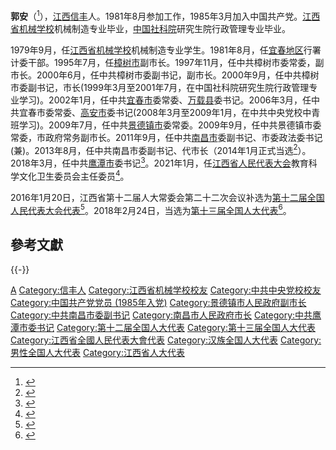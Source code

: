 {{Otheruses|郭安|other=同名或類似名的其它條目描述}}
'''郭安'''（{{bd|1962年|10月||catIdx=Guo郭}}<ref>{{cite news|title=代表信息|url= http://210.82.31.1:8084/delegate/viewDelegate.action?dbid=200812303369|accessdate=2016-07-25|newspaper=中国人大网}}{{Dead link|date=2020年1月 |bot=InternetArchiveBot |fix-attempted=yes }}</ref>），[[江西|江西]][[信丰|信丰]]人。1981年8月参加工作，1985年3月加入中国共产党。[[江西省机械学校|江西省机械学校]]机械制造专业毕业，[[中国社科院|中国社科院]]研究生院行政管理专业毕业。

1979年9月，任[[江西省机械学校|江西省机械学校]]机械制造专业学生。1981年8月，任[[宜春地区|宜春地区]]行署计委干部。1995年7月，任[[樟树市|樟树市]]副市长。1997年11月，任中共樟树市委常委，副市长。2000年6月，任中共樟树市委副书记，副市长。2000年9月，任中共樟树市委副书记，市长(1999年3月至2001年7月，在中国社科院研究生院行政管理专业学习)。2002年1月，任中共[[宜春市|宜春市]]委常委、[[万载县|万载县]]委书记。2006年3月，任中共宜春市委常委、[[高安市|高安市]]委书记(2008年3月至2009年1月，在中共中央党校中青班学习)。2009年7月，任中共[[景德镇市|景德镇市]]委常委。2009年9月，任中共景德镇市委常委，市政府常务副市长。2011年9月，任中共[[南昌市|南昌市]]委副书记、市委政法委书记(兼)。2013年8月，任中共南昌市委副书记、代市长（2014年1月正式当选<ref>{{cite news|title=郭安当选南昌市长|url=http://district.ce.cn/newarea/sddy/201401/13/t20140113_2107381.shtml|accessdate=2016-07-25|newspaper=中国经济网|archive-date=2016-04-03|archive-url=https://web.archive.org/web/20160403035818/http://district.ce.cn/newarea/sddy/201401/13/t20140113_2107381.shtml|dead-url=no}}</ref>）。2018年3月，任中共[[鹰潭市|鹰潭市]]委书记<ref>{{cite news|title=快讯！郭安任鹰潭市委书记|url=http://www.ncnews.com.cn/xwzx/gdxw/201803/t20180328_1257184.html|accessdate=2018-03-28|newspaper=中国江西网鹰潭频道|archive-date=2019-12-25|archive-url=https://web.archive.org/web/20191225141429/http://www.ncnews.com.cn/xwzx/gdxw/201803/t20180328_1257184.html|dead-url=no}}</ref>。2021年1月，任[[江西省人民代表大会|江西省人民代表大会]]教育科学文化卫生委员会主任委员<ref>{{cite news|title=江西省第十三届人民代表大会有关专门委员会主任委员、副主任委员名单（2021年1月30日江西省第十三届人民代表大会第五次会议通过）|url=http://jx.people.com.cn/n2/2021/0131/c186330-34556778.html|publisher=人民网|accessdate=2021-02-06|archive-date=2021-02-13|archive-url=https://web.archive.org/web/20210213194328/http://jx.people.com.cn/n2/2021/0131/c186330-34556778.html|dead-url=no}}</ref>。

2016年1月20日，江西省第十二届人大常委会第二十二次会议补选为[[第十二届全国人民代表大会代表|第十二届全国人民代表大会代表]]<ref>{{cite news|title=第十二届全国人民代表大会常务委员会代表资格审查委员会关于个别代表的代表资格的报告（2016年2月26日第十二届全国人民代表大会常务委员会第十九次会议通过）|url=http://www.npc.gov.cn/wxzl/gongbao/2016-06/03/content_1993633.htm|accessdate=2016-07-25|newspaper=中国人大网|archive-date=2016-08-28|archive-url=https://web.archive.org/web/20160828185757/http://www.npc.gov.cn/wxzl/gongbao/2016-06/03/content_1993633.htm|dead-url=no}}</ref>。2018年2月24日，当选为[[第十三届全国人大代表|第十三届全国人大代表]]<ref>{{Cite web|title=（受权发布）中华人民共和国第十三届全国人民代表大会代表名单-中新网|url=http://www.chinanews.com/gn/2018/02-25/8453959.shtml|accessdate=2021-02-13|work=中新网|archive-date=2018-02-27|archive-url=https://web.archive.org/web/20180227031724/http://www.chinanews.com/gn/2018/02-25/8453959.shtml|dead-url=no}}</ref>。

==參考文獻==
{{reflist}}

{{-}}
{{start box}}
{{s-ppo|cpc}}
{{s-before|[[曹淑敏|曹淑敏]]}}
{{s-title|[[中国共产党鹰潭市委员会|中国共产党鹰潭市委员会]]书记|2018年3月－2021年2月}}
{{s-after|[[黄喜忠|黄喜忠]]}}
{{s-gov|prc}}
{{s-before|[[陈俊卿_(官员)|陈俊卿]]}}
{{s-title|[[南昌市人民政府|南昌市人民政府]]市长|2013年8月－2018年5月}}
{{s-after|[[刘建洋|刘建洋]]}}
{{end box}}

{{DEFAULTSORT:Guo郭}}
[[Category:郭姓|A]]
[[Category:信丰人|Category:信丰人]]
[[Category:江西省机械学校校友|Category:江西省机械学校校友]]
[[Category:中共中央党校校友|Category:中共中央党校校友]]
[[Category:中国共产党党员_(1985年入党)|Category:中国共产党党员 (1985年入党)]]
[[Category:景德镇市人民政府副市长|Category:景德镇市人民政府副市长]]
[[Category:中共南昌市委副书记|Category:中共南昌市委副书记]]
[[Category:南昌市人民政府市长|Category:南昌市人民政府市长]]
[[Category:中共鹰潭市委书记|Category:中共鹰潭市委书记]]
[[Category:第十二届全国人大代表|Category:第十二届全国人大代表]]
[[Category:第十三届全国人大代表|Category:第十三届全国人大代表]]
[[Category:江西省全國人民代表大會代表|Category:江西省全國人民代表大會代表]]
[[Category:汉族全国人大代表|Category:汉族全国人大代表]]
[[Category:男性全国人大代表|Category:男性全国人大代表]]
[[Category:江西省人大代表|Category:江西省人大代表]]